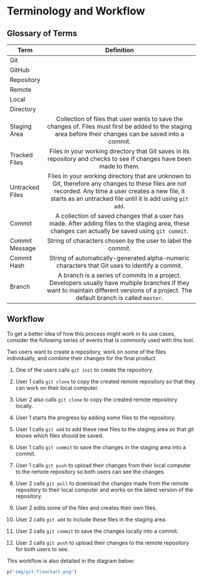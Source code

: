 # Terminology and Workflow {-}

## Glossary of Terms {-}

| Term            |                                                                                                      Definition                                                                                                      |
|-----------------|:--------------------------------------------------------------------------------------------------------------------------------------------------------------------------------------------------------------------:|
| Git             |                                                                                                                                                                                                                      |
| GitHub          |                                                                                                                                                                                                                      |
| Repository      |                                                                                                                                                                                                                      |
| Remote          |                                                                                                                                                                                                                      |
| Local           |                                                                                                                                                                                                                      |
| Directory       |                                                                                                                                                                                                                      |
| Staging Area    |                              Collection of files that user wants to save the changes of. Files must first be added to the staging area before their changes can be saved into a commit.                              |
| Tracked Files   |                                                 Files in your working directory that Git saves in its repository and checks to see if changes have been made to them.                                                |
| Untracked Files | Files in your working directory that are unknown to Git, therefore any changes to these files are not recorded. Any time a user creates a new file, it starts as an untracked file until it is add using  `git add`. |
| Commit          |                                 A collection of saved changes that a user has made. After adding files to the staging area, these changes can actually be saved using  `git commit`.                                 |
| Commit Message  |                                                                             String of characters chosen by the user to label the commit.                                                                             |
| Commit Hash     |                                                            String of automatically-generated alpha-numeric characters that Git uses to identify a commit.                                                            |
| Branch          |               A branch is a series of commits in a project. Developers usually have multiple branches if they want to maintain different versions of a project. The default branch is called  `master`.              |

## Workflow {-}

To get a better idea of how this process might work in its use cases, consider the following series of events that is commonly used with this tool.

Two users want to create a repository, work on some of the files individually, and combine their changes for the final product.


(1) One of the users calls `git init` to create the repository.

(2) User 1 calls `git clone` to copy the created remote repository so that they can work on their local computer.

(3) User 2 also calls `git clone` to copy the created remote repository locally.

(4) User 1 starts the progress by adding some files to the repository.

(5) User 1 calls `git add` to add these new files to the staging area so that git knows which files should be saved.

(6) User 1 calls `git commit` to save the changes in the staging area into a commit.

(7) User 1 calls `git push` to upload their changes from their local computer to the remote repository so both users can see the changes.

(8) User 2 calls `git pull` to download the changes made from the remote repository to their local computer and works on the latest version of the repository.

(9) User 2 edits some of the files and creates their own files.

(10) User 2 calls `git add` to include these files in the staging area.

(11) User 2 calls `git commit` to save the changes locally into a commit.

(12) User 2 calls `git push` to upload their changes to the remote repository for both users to see.


This workflow is also detailed in the diagram below:


```r
p("img/git-flowchart.png")
```

